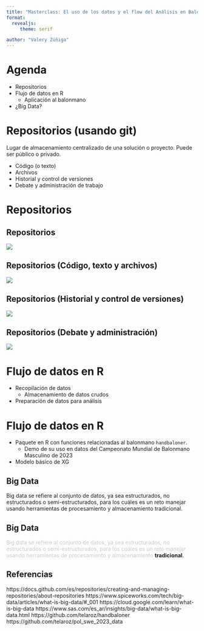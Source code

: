 ```yaml
---
title: "Masterclass: El uso de los datos y el flow del Análisis en Balonmano"
format: 
  revealjs:
     theme: serif

author: "Valery Zúñiga"
---
```


# Agenda

::: {.incremental}


- Repositorios
- Flujo de datos en R
  - Aplicación al balonmano
- ¿Big Data?

:::

# Repositorios (usando git)

Lugar de almacenamiento centralizado de una solución o proyecto.
Puede ser público o privado.

::: {.incremental}

- Código (o texto)
- Archivos
- Historial y control de versiones 
- Debate y administración de trabajo
:::

# Repositorios 

## Repositorios

![](imagenes/git1.png)

## Repositorios (Código, texto y archivos)


![](imagenes/git2.png)



## Repositorios (Historial y control de versiones)

![](imagenes/git3.png)


## Repositorios (Debate y administración)

![](imagenes/git4.png)

# Flujo de datos en R
::: {.incremental}

- Recopilación de datos
  - Almacenamiento de datos crudos
  
- Preparación de datos para análisis

::: 


# Flujo de datos en R

- Paquete en R con funciones relacionadas al balonmano `handbaloner`.
  - Demo de su uso en datos del Campeonato Mundial de Balonmano Masculino de 2023
- Modelo básico de XG



## Big Data 

Big data se refiere al conjunto de datos, ya sea estructurados, no estructurados
o semi-estructurados, para los cuáles es un reto manejar usando herramientas de 
procesamiento y almacenamiento tradicional.


## Big Data 

<span style="color: rgba(0, 0, 0, 0.2);"> Big data se refiere al conjunto de datos, ya sea estructurados, no estructurados o semi-estructurados, para los cuáles es un reto manejar usando herramientas de procesamiento y almacenamiento </span> **tradicional**.


## Referencias

::: aside
https://docs.github.com/es/repositories/creating-and-managing-repositories/about-repositories
https://www.spiceworks.com/tech/big-data/articles/what-is-big-data/#_001
https://cloud.google.com/learn/what-is-big-data
https://www.sas.com/es_ar/insights/big-data/what-is-big-data.html
https://github.com/telaroz/handbaloner
https://github.com/telaroz/pol_swe_2023_data

:::
